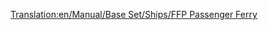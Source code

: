 [[Translation:en/Manual/Base Set/Ships/FFP Passenger Ferry]]
{{en/Manual/Base Set/Ships/Ships|Cost=£21,325 ($42.650)
|Speed=64 kph (40 mph)
|Annual=£1,312 ($2.624)
|Designed=1971
|Lifespan=30
|Capacity=130 Passengers
|Description=The FFP passenger ferry is a slow speed passenger ferry designed for port to port access over long distances. However, it is twice as fast as it's MPS cousin, has a higher capacity, costs less, and is slightly cheaper to run. The downside is that it takes a while to be introduced if starting fron 1920 or 1950.
|Real-life=Fictional.
}}